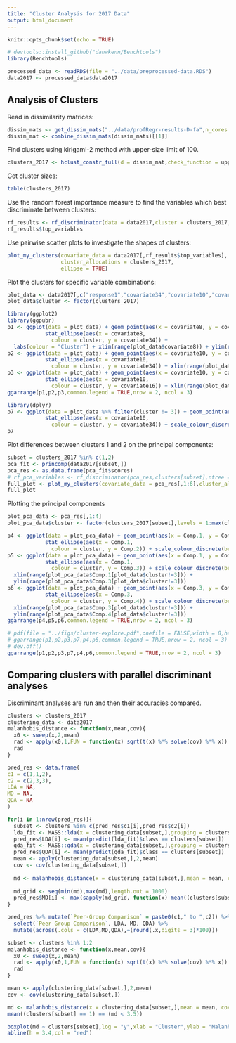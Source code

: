 ```yaml
---
title: "Cluster Analysis for 2017 Data"
output: html_document
---
```


```r
knitr::opts_chunk$set(echo = TRUE)
```

```r
# devtools::install_github("danwkenn/Benchtools")
library(Benchtools)
```

```r

processed_data <- readRDS(file = "../data/preprocessed-data.RDS")
data2017 <- processed_data$data2017

```

## Analysis of Clusters

Read in dissimilarity matrices:

```r
dissim_mats <- get_dissim_mats("../data/profRegr-results-D-fa",n_cores = 3)
dissim_mat <- combine_dissim_mats(dissim_mats)[[1]]
```


Find clusters using kirigami-2 method with upper-size limit of 100.

```r
clusters_2017 <- hclust_constr_full(d = dissim_mat,check_function = upper_limit,limit = 101, method = "ward.D2",indices = "ch")
```

Get cluster sizes:

```r
table(clusters_2017)
```

Use the random forest importance measure to find the variables which best discriminate between clusters:

```r

rf_results <- rf_discriminator(data = data2017,cluster = clusters_2017,n_vars_per_cluster = 4,ntree = 1000)
rf_results$top_variables
```

Use pairwise scatter plots to investigate the shapes of clusters:

```r
plot_my_clusters(covariate_data = data2017[,rf_results$top_variables],
                 cluster_allocations = clusters_2017,
                 ellipse = TRUE)
```

Plot the clusters for specific variable combinations:

```r
plot_data <- data2017[,c("response1","covariate34","covariate10","covariate8","covariate16")]
plot_data$cluster <- factor(clusters_2017)

library(ggplot2)
library(ggpubr)
p1 <- ggplot(data = plot_data) + geom_point(aes(x = covariate8, y = covariate34,colour= cluster)) + theme_bw() + 
            stat_ellipse(aes(x = covariate8, 
              colour = cluster, y = covariate34)) +
  labs(colour = "Cluster") + xlim(range(plot_data$covariate8)) + ylim(range(plot_data$covariate34))
p2 <- ggplot(data = plot_data) + geom_point(aes(x = covariate10, y = covariate34,colour= cluster)) + theme_bw() + 
            stat_ellipse(aes(x = covariate10, 
              colour = cluster, y = covariate34)) + xlim(range(plot_data$covariate10)) + ylim(range(plot_data$covariate34))
p3 <- ggplot(data = plot_data) + geom_point(aes(x = covariate10, y = covariate16,colour= cluster)) + theme_bw() + 
            stat_ellipse(aes(x = covariate10, 
              colour = cluster, y = covariate16)) + xlim(range(plot_data$covariate10)) + ylim(range(plot_data$covariate16))
ggarrange(p1,p2,p3,common.legend = TRUE,nrow = 2, ncol = 3)
```

```r
library(dplyr)
p7 <- ggplot(data = plot_data %>% filter(cluster != 3)) + geom_point(aes(x = covariate10, y = covariate34,colour= cluster)) + theme_bw() + 
            stat_ellipse(aes(x = covariate10, 
              colour = cluster, y = covariate34)) + scale_colour_discrete(breaks = 1:3,drop=FALSE) + xlim(range(plot_data$covariate10[plot_data$cluster!=3])) + ylim(range(plot_data$covariate34[plot_data$cluster!=3]))
p7
```

Plot differences between clusters 1 and 2 on the principal components:

```r
subset = clusters_2017 %in% c(1,2)
pca_fit <- princomp(data2017[subset,])
pca_res <- as.data.frame(pca_fit$scores)
# rf_pca_variables <- rf_discriminator(pca_res,clusters[subset],ntree = 1000)
full_plot <- plot_my_clusters(covariate_data = pca_res[,1:6],cluster_allocations = clusters_2017[subset],ellipse = TRUE,cluster_var_name = "Cluster")
full_plot
```

Plotting the principal components

```r
plot_pca_data <- pca_res[,1:4]
plot_pca_data$cluster <- factor(clusters_2017[subset],levels = 1:max(clusters_2017))

p4 <- ggplot(data = plot_pca_data) + geom_point(aes(x = Comp.1, y = Comp.2,colour= cluster)) + theme_bw() + 
            stat_ellipse(aes(x = Comp.1, 
              colour = cluster, y = Comp.2)) + scale_colour_discrete(breaks = 1:3,drop=FALSE) + xlim(range(plot_pca_data$Comp.1[plot_data$cluster!=3])) + ylim(range(plot_pca_data$Comp.2[plot_data$cluster!=3]))
p5 <- ggplot(data = plot_pca_data) + geom_point(aes(x = Comp.1, y = Comp.3,colour= cluster)) + theme_bw() + 
            stat_ellipse(aes(x = Comp.1, 
              colour = cluster, y = Comp.3)) + scale_colour_discrete(breaks = 1:3,drop=FALSE) +
  xlim(range(plot_pca_data$Comp.1[plot_data$cluster!=3])) + 
  ylim(range(plot_pca_data$Comp.3[plot_data$cluster!=3]))
p6 <- ggplot(data = plot_pca_data) + geom_point(aes(x = Comp.3, y = Comp.4,colour= cluster)) + theme_bw() + 
            stat_ellipse(aes(x = Comp.3, 
              colour = cluster, y = Comp.4)) + scale_colour_discrete(breaks = 1:3,drop=FALSE) +
  xlim(range(plot_pca_data$Comp.3[plot_data$cluster!=3])) +
  ylim(range(plot_pca_data$Comp.4[plot_data$cluster!=3]))
ggarrange(p4,p5,p6,common.legend = TRUE,nrow = 2, ncol = 3)
```

```r
# pdf(file = "../figs/cluster-explore.pdf",onefile = FALSE,width = 8,height = 5)
# ggarrange(p1,p2,p3,p7,p4,p6,common.legend = TRUE,nrow = 2, ncol = 3)
# dev.off()
ggarrange(p1,p2,p3,p7,p4,p6,common.legend = TRUE,nrow = 2, ncol = 3)
```

## Comparing clusters with parallel discriminant analyses

Discriminant analyses are run and then their accuracies compared.

```r
clusters <- clusters_2017
clustering_data <- data2017
malanhobis_distance <- function(x,mean,cov){
  x0 <- sweep(x,2,mean)
  rad <- apply(x0,1,FUN = function(x) sqrt(t(x) %*% solve(cov) %*% x))
  rad
}

pred_res <- data.frame(
c1 = c(1,1,2),
c2 = c(2,3,3),
LDA = NA,
MD = NA,
QDA = NA
)

for(i in 1:nrow(pred_res)){
  subset <- clusters %in% c(pred_res$c1[i],pred_res$c2[i])
  lda_fit <- MASS::lda(x = clustering_data[subset,],grouping = clusters[subset])
  pred_res$LDA[i] <- mean(predict(lda_fit)$class == clusters[subset])
  qda_fit <- MASS::qda(x = clustering_data[subset,],grouping = clusters[subset])
  pred_res$QDA[i] <- mean(predict(qda_fit)$class == clusters[subset])
  mean <- apply(clustering_data[subset,],2,mean)
  cov <- cov(clustering_data[subset,])
  
  md <- malanhobis_distance(x = clustering_data[subset,],mean = mean, cov = cov)
  
  md_grid <- seq(min(md),max(md),length.out = 1000)
  pred_res$MD[i] <- max(sapply(md_grid, function(x) mean((clusters[subset] == pred_res$c1[i]) == (md < x))))
}

pred_res %>% mutate(`Peer-Group Comparison` = paste0(c1," to ",c2)) %>% 
  select(`Peer-Group Comparison`, LDA, MD, QDA) %>% 
  mutate(across(.cols = c(LDA,MD,QDA),~(round(.x,digits = 3)*100)))

```


```r

subset <- clusters %in% 1:2
malanhobis_distance <- function(x,mean,cov){
  x0 <- sweep(x,2,mean)
  rad <- apply(x0,1,FUN = function(x) sqrt(t(x) %*% solve(cov) %*% x))
  rad
}

mean <- apply(clustering_data[subset,],2,mean)
cov <- cov(clustering_data[subset,])

md <- malanhobis_distance(x = clustering_data[subset,],mean = mean, cov = cov)
mean((clusters[subset] == 1) == (md < 3.5))

boxplot(md ~ clusters[subset],log = "y",xlab = "Cluster",ylab = "Malanhobis Distance (rel. to Cluster 2)")
abline(h = 3.4,col = "red")

```
